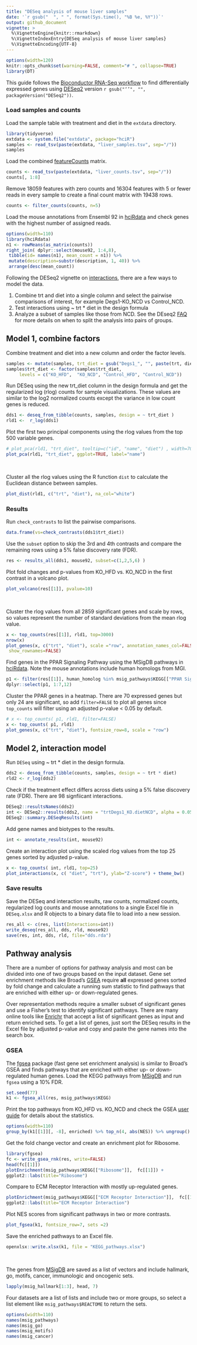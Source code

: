 ```yaml
---
title: "DESeq analysis of mouse liver samples"
date: '`r gsub("  ", " ", format(Sys.time(), "%B %e, %Y"))`'
output: github_document
vignette: >
  %\VignetteEngine{knitr::rmarkdown}
  %\VignetteIndexEntry{DESeq analysis of mouse liver samples}
  %\VignetteEncoding{UTF-8}
---
```


```r
options(width=120)
knitr::opts_chunk$set(warning=FALSE, comment="# ", collapse=TRUE)
library(DT)
```

This guide follows the [Bioconductor RNA-Seq workflow] to find differentially expressed
genes using [DESeq2] version `r gsub("‘’", "", packageVersion("DESeq2"))`.


### Load samples and counts


Load the sample table with treatment and diet in the `extdata` directory.


```r
library(tidyverse)
extdata <- system.file("extdata", package="hciR")
samples <- read_tsv(paste(extdata, "liver_samples.tsv", sep="/"))
samples
```


Load the combined [featureCounts] matrix.


```r
counts <- read_tsv(paste(extdata, "liver_counts.tsv", sep="/"))
counts[, 1:8]
```


Remove 18059 features with zero counts and 16304 features with 5 or fewer reads
in every sample to create a final count matrix with 19438 rows.


```r
counts <- filter_counts(counts, n=5)
```


Load the mouse annotations from Ensembl 92 in [hciRdata] and check genes with
the highest number of assigned reads.

```r
options(width=110)
library(hciRdata)
n1 <- rowMeans(as_matrix(counts))
right_join( dplyr::select(mouse92, 1:4,8),
 tibble(id= names(n1), mean_count = n1)) %>%
 mutate(description=substr(description, 1, 40)) %>%
 arrange(desc(mean_count))
```



Following the DESeq2 vignette on [interactions], there are a few ways to model the data.

1.  Combine trt and diet into a single column and select the pairwise comparisons
    of interest, for example Degs1-KO_NCD vs Control_NCD.
2.  Test interactions using ~ trt * diet in the design formula
3.  Analyze a subset of samples like those from NCD. See the DEseq2 [FAQ]
	for more details on when to split the analysis into pairs of groups.


## Model 1, combine factors

Combine treatment and diet into a new column and order the factor levels.

```r
samples <- mutate(samples, trt_diet = gsub("Degs1_", "", paste(trt, diet, sep="_")))
samples$trt_diet <- factor(samples$trt_diet,
     levels = c("KO_HFD",  "KO_NCD", "Control_HFD", "Control_NCD"))
```


Run DESeq using the new trt_diet column in the design formula and get the regularized log
(rlog) counts for sample visualizations.  These values are similar to the log2
normalized counts except the variance in low count genes is reduced.

```r
dds1 <- deseq_from_tibble(counts, samples, design = ~ trt_diet )
rld1 <-  r_log(dds1)
```



Plot the first two principal components using the rlog values from the top 500
variable genes.

```r
# plot_pca(rld1, "trt_diet", tooltip=c("id", "name", "diet") , width=700)
plot_pca(rld1, "trt_diet", ggplot=TRUE, label="name")
```

<br>

Cluster all the rlog values using the R function `dist` to calculate the
Euclidean distance between samples.


```r
plot_dist(rld1, c("trt", "diet"), na_col="white")
```


### Results

Run `check_contrasts` to list the pairwise comparisons.


```r
data.frame(vs=check_contrasts(dds1$trt_diet))
```

Use the `subset` option to skip the 3rd and 4th contrasts and
compare the remaining rows using a 5% false discovery rate (FDR).


```r
res <- results_all(dds1, mouse92, subset=c(1,2,5,6) )
```


Plot fold changes and p-values from KO_HFD vs. KO_NCD in the first contrast in a volcano plot.


```r
plot_volcano(res[[1]], pvalue=10)
```

<br>


Cluster the rlog values from all 2859 significant genes and scale by rows, so
values represent the number of standard deviations from the mean rlog value.

```r
x <- top_counts(res[[1]], rld1, top=3000)
nrow(x)
plot_genes(x, c("trt", "diet"), scale ="row", annotation_names_col=FALSE,
 show_rownames=FALSE)
```

Find genes in the PPAR Signaling Pathway using the MSigDB pathways in [hciRdata]. Note
the mouse annotations include human homologs from MGI.

```r
p1 <- filter(res[[1]], human_homolog %in% msig_pathways$KEGG[["PPAR Signaling Pathway"]])
dplyr::select(p1, 1:7,12)
```

Cluster the PPAR genes in a heatmap.  There are 70 expressed genes but only 24 are significant,
so add `filter=FALSE` to plot all genes since `top_counts` will filter using
an adjusted p-value < 0.05 by default.

```r
# x <- top_counts( p1, rld1, filter=FALSE)
x <- top_counts( p1, rld1)
plot_genes(x, c("trt", "diet"), fontsize_row=8, scale = "row")
```



## Model 2, interaction model

Run `DESeq` using ~ trt * diet in the design formula.

```r
dds2 <- deseq_from_tibble(counts, samples, design = ~ trt * diet)
rld2 <- r_log(dds2)
```

Check if the treatment effect differs across diets using  a 5% false discovery rate (FDR).
There are 98 signfiicant interactions.

```r
DESeq2::resultsNames(dds2)
int <- DESeq2::results(dds2, name = "trtDegs1_KO.dietNCD", alpha = 0.05)
DESeq2::summary.DESeqResults(int)
```


Add gene names and biotypes to the results.

```r
int <- annotate_results(int, mouse92)
```

Create an interaction plot using the scaled rlog values from
the top 25 genes sorted by adjusted p-value.

```r
x <- top_counts( int, rld1, top=25)
plot_interactions(x, c( "diet", "trt"), ylab="Z-score") + theme_bw()
```


### Save results

Save the DESeq and interaction results, raw counts, normalized counts, regularized log counts
and mouse annotations to a single Excel file in `DESeq.xlsx` and R objects to a
binary data file to load into a new session.

```r
res_all <- c(res, list(Interactions=int))
write_deseq(res_all, dds, rld, mouse92)
save(res, int, dds, rld, file="dds.rda")
```


## Pathway analysis


There are a number of options for pathway analysis and most can be divided into
one of two groups based on the input dataset.  Gene set enrichment methods like
Broad's [GSEA] require **all** expressed genes sorted by fold change and
calculate a running sum statistic to find pathways that are enriched with
either up- or down-regulated genes.

Over representation methods require a smaller subset of significant genes and
use a Fisher's test to identify significant pathways. There are many online
tools like [Enrichr] that accept a list of significant genes as input and return
enriched sets.  To get a list of genes, just sort the DESeq results in the Excel
file by adjusted p-value and copy and paste the gene names into the search box.



### GSEA

The [fgsea] package (fast gene set enrichment analysis) is similar to Broad's
GSEA and finds pathways that are enriched with either up- or down-regulated
human genes.  Load the KEGG pathways from [MSigDB] and  run `fgsea` using a 10% FDR.


```r
set.seed(77)
k1 <- fgsea_all(res, msig_pathways$KEGG)
```

Print the top pathways from KO_HFD vs. KO_NCD and check the GSEA [user guide] for details about the statistics.

```r
options(width=110)
group_by(k1[[1]][, -8], enriched) %>% top_n(4, abs(NES)) %>% ungroup()
```


Get the fold change vector and create an enrichment plot for Ribosome.

```r
library(fgsea)
fc <- write_gsea_rnk(res, write=FALSE)
head(fc[[1]])
plotEnrichment(msig_pathways$KEGG[["Ribosome"]],  fc[[1]]) +
ggplot2::labs(title="Ribosome")
```

Compare to ECM Receptor Interaction with mostly up-regulated genes.

```r
plotEnrichment(msig_pathways$KEGG[["ECM Receptor Interaction"]],  fc[[1]]) +
ggplot2::labs(title="ECM Receptor Interaction")
```


Plot NES scores from significant pathways in two or more contrasts.

```r
plot_fgsea(k1, fontsize_row=7, sets =2)
```

Save the enriched pathways to an Excel file.

```r
openxlsx::write.xlsx(k1, file = "KEGG_pathways.xlsx")
```

<br>

The genes from [MSigDB] are saved as a list of vectors and include
hallmark, go, motifs, cancer, immunologic and oncogenic sets.


```r
lapply(msig_hallmark[1:3], head, 7)
```

Four datasets are a list of lists and include two or more groups, so select a list
element like `msig_pathways$REACTOME` to return the sets.

```r
options(width=110)
names(msig_pathways)
names(msig_go)
names(msig_motifs)
names(msig_cancer)
```

<br>


[Correlation Engine]: https://hci.ussc.informatics.illumina.com/
[Enrichr]: http://amp.pharm.mssm.edu/Enrichr/
[user guide]: http://software.broadinstitute.org/gsea/doc/GSEAUserGuideFrame.html
[GSEA]: http://software.broadinstitute.org/gsea/index.jsp
[fgsea]: https://bioconductor.org/packages/release/bioc/html/fgsea.html
[MSigDB]: http://software.broadinstitute.org/gsea/msigdb/collections.jsp
[Interactions]: http://bioconductor.org/packages/devel/bioc/vignettes/DESeq2/inst/doc/DESeq2.html#interactions
[FAQ]: http://bioconductor.org/packages/devel/bioc/vignettes/DESeq2/inst/doc/DESeq2.html#if-i-have-multiple-groups-should-i-run-all-together-or-split-into-pairs-of-groups
[hciRdata]: https://github.com/HuntsmanCancerInstitute/hciRdata
[Bioconductor RNA-Seq workflow]: http://master.bioconductor.org/packages/release/workflows/vignettes/rnaseqGene/inst/doc/rnaseqGene.html
[DESeq2]: http://www.bioconductor.org/packages/release/bioc/html/DESeq2.html
[featureCounts]: http://bioinf.wehi.edu.au/featureCounts/
[hciR]: https://github.com/HuntsmanCancerInstitute/hciR

